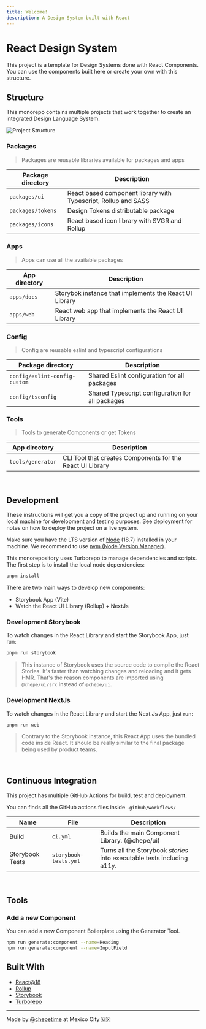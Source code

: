 ```yaml
---
title: Welcome!
description: A Design System built with React
---
```



# React Design System

This project is a template for Design Systems done with React Components. You can use the components built here or create your own with this structure.

## Structure

This monorepo contains multiple projects that work together to create an integrated Design Language System.

![Project Structure](/assets/stack@2x.png)

### Packages

> Packages are reusable libraries available for packages and apps

| Package directory | Description                                                    |
| ----------------- | -------------------------------------------------------------- |
| `packages/ui`     | React based component library with Typescript, Rollup and SASS |
| `packages/tokens` | Design Tokens distributable package                            |
| `packages/icons`  | React based icon library with SVGR and Rollup                  |

### Apps

> Apps can use all the available packages

| App directory | Description                                            |
| ------------- | ------------------------------------------------------ |
| `apps/docs`   | Storybok instance that implements the React UI Library |
| `apps/web`    | React web app that implements the React UI Library     |

### Config

> Config are reusable eslint and typescript configurations

| Package directory             | Description                                      |
| ----------------------------- | ------------------------------------------------ |
| `config/eslint-config-custom` | Shared Eslint configuration for all packages     |
| `config/tsconfig`             | Shared Typescript configuration for all packages |

### Tools

> Tools to generate Components or get Tokens

| App directory     | Description                                               |
| ----------------- | --------------------------------------------------------- |
| `tools/generator` | CLI Tool that creates Components for the React UI Library |

<br />

## Development

These instructions will get you a copy of the project up and running on your local machine for development and testing purposes. See deployment for notes on how to deploy the project on a live system.

Make sure you have the LTS version of [Node](https://nodejs.dev/) (18.7) installed in your machine. We recommend to use [nvm (Node Version Manager)](https://github.com/nvm-sh/nvm).

This monorepository uses Turborepo to manage dependencies and scripts. The first step is to install the local node dependencies:

```sh
pnpm install
```

There are two main ways to develop new components:

- Storybook App (Vite)
- Watch the React UI Library (Rollup) + NextJs

### Development Storybook

To watch changes in the React Library and start the Storybook App, just run:

```sh
pnpm run storybook
```

> This instance of Storybook uses the source code to compile the React Stories. It's faster than watching changes and reloading and it gets HMR. That's the reason components are imported using `@chepe/ui/src` instead of `@chepe/ui`.

### Development NextJs

To watch changes in the React Library and start the Next.Js App, just run:

```sh
pnpm run web
```

> Contrary to the Storybook instance, this React App uses the bundled code inside React. It should be really similar to the final package being used by product teams.

<br />

## Continuous Integration

This project has multiple GitHub Actions for build, test and deployment.

You can finds all the GitHub actions files inside `.github/workflows/`

| Name            | File                  | Description                                                             |
| --------------- | --------------------- | ----------------------------------------------------------------------- |
| Build           | `ci.yml`              | Builds the main Component Library. (@chepe/ui)                          |
| Storybook Tests | `storybook-tests.yml` | Turns all the Storybook _stories_ into executable tests including a11y. |

<br />

## Tools

### Add a new Component

You can add a new Component Boilerplate using the Generator Tool.

```sh
npm run generate:component --name=Heading
npm run generate:component --name=InputField
```

## Built With

- [React@18](https://reactjs.org/)
- [Rollup](https://rollupjs.org/)
- [Storybook](https://storybook.js.org/)
- [Turborepo](https://turborepo.org/)

---

Made by [@chepetime](https://github.com/chepetimetime) at Mexico City 🇲🇽
